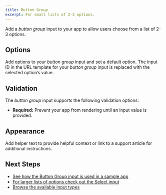 ```yaml
---
title: Button Group
excerpt: For small lists of 2-3 options.
---
```


Add a _button group_ input to your app to allow users choose from a list of 2-3 options.

## Options

Add options to your _button group_ input and set a default option. The input ID in the URL template for your _button group_ input is replaced with the selected option’s value.

## Validation

The _button group_ input supports the following validation options:

- **Required:** Prevent your app from rendering until an input value is provided.

## Appearance

Add helper text to provide helpful context or link to a support article for additional instructions.

## Next Steps

- [See how the Button Group input is used in a sample app](/docs/get-started/sample-apps/simple-weather)
- [For larger lists of options check out the Select input](/docs/inputs/select)
- [Browse the available input types](/docs/inputs)
